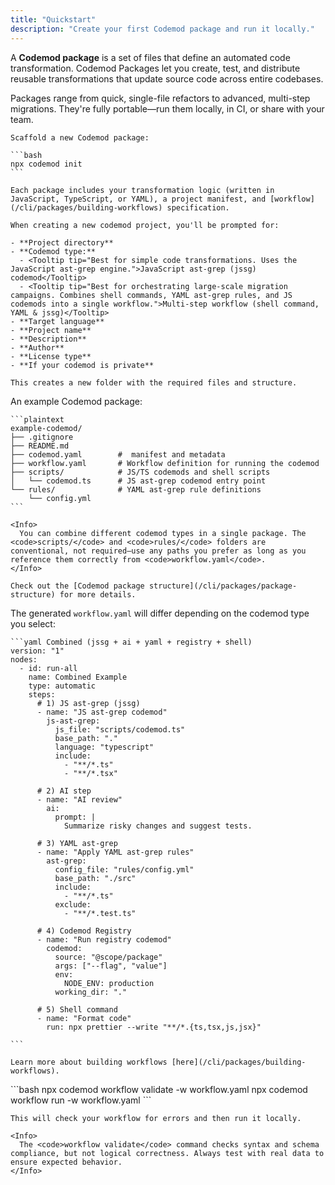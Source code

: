 ```yaml
---
title: "Quickstart"
description: "Create your first Codemod package and run it locally."
---
```


A **Codemod package** is a set of files that define an automated code transformation. Codemod Packages let you create, test, and distribute reusable transformations that update source code across entire codebases.

Packages range from quick, single-file refactors to advanced, multi-step migrations. They're fully portable—run them locally, in CI, or share with your team.


<Frame>
    <PackagesDemo />
</Frame>

<Steps>
  <Step title="Create a new Codemod package">

    Scaffold a new Codemod package:

    ```bash
    npx codemod init
    ```

    Each package includes your transformation logic (written in JavaScript, TypeScript, or YAML), a project manifest, and [workflow](/cli/packages/building-workflows) specification.

    When creating a new codemod project, you'll be prompted for:

    - **Project directory**
    - **Codemod type:**
      - <Tooltip tip="Best for simple code transformations. Uses the JavaScript ast-grep engine.">JavaScript ast-grep (jssg) codemod</Tooltip>
      - <Tooltip tip="Best for orchestrating large-scale migration campaigns. Combines shell commands, YAML ast-grep rules, and JS codemods into a single workflow.">Multi-step workflow (shell command, YAML & jssg)</Tooltip>
    - **Target language**
    - **Project name**
    - **Description**
    - **Author**
    - **License type**
    - **If your codemod is private**

    This creates a new folder with the required files and structure.
  </Step>

  <Step title="Explore the generated project">
    An example Codemod package:

    ```plaintext
    example-codemod/
    ├── .gitignore
    ├── README.md
    ├── codemod.yaml        #  manifest and metadata
    ├── workflow.yaml       # Workflow definition for running the codemod
    ├── scripts/            # JS/TS codemods and shell scripts
    │   └── codemod.ts      # JS ast-grep codemod entry point
    └── rules/              # YAML ast-grep rule definitions
        └── config.yml
    ```

    <Info>
      You can combine different codemod types in a single package. The <code>scripts/</code> and <code>rules/</code> folders are conventional, not required—use any paths you prefer as long as you reference them correctly from <code>workflow.yaml</code>.
    </Info>

    Check out the [Codemod package structure](/cli/packages/package-structure) for more details.
  </Step>

  <Step title="Understand an example workflow">
    The generated <code>workflow.yaml</code> will differ depending on the codemod type you select:

    ```yaml Combined (jssg + ai + yaml + registry + shell)
    version: "1"
    nodes:
      - id: run-all
        name: Combined Example
        type: automatic
        steps:
          # 1) JS ast-grep (jssg)
          - name: "JS ast-grep codemod"
            js-ast-grep:
              js_file: "scripts/codemod.ts"
              base_path: "."
              language: "typescript"
              include:
                - "**/*.ts"
                - "**/*.tsx"

          # 2) AI step
          - name: "AI review"
            ai:
              prompt: |
                Summarize risky changes and suggest tests.

          # 3) YAML ast-grep
          - name: "Apply YAML ast-grep rules"
            ast-grep:
              config_file: "rules/config.yml"
              base_path: "./src"
              include:
                - "**/*.ts"
              exclude:
                - "**/*.test.ts"

          # 4) Codemod Registry
          - name: "Run registry codemod"
            codemod:
              source: "@scope/package"
              args: ["--flag", "value"]
              env:
                NODE_ENV: production
              working_dir: "."

          # 5) Shell command
          - name: "Format code"
            run: npx prettier --write "**/*.{ts,tsx,js,jsx}"

    ```

    Learn more about building workflows [here](/cli/packages/building-workflows).
  </Step>

  <Step title="Validate & run your Codemod package">
    ```bash
    npx codemod workflow validate -w workflow.yaml
    npx codemod workflow run -w workflow.yaml
    ```

    This will check your workflow for errors and then run it locally.

    <Info>
      The <code>workflow validate</code> command checks syntax and schema compliance, but not logical correctness. Always test with real data to ensure expected behavior.
    </Info>
  </Step>
</Steps>
